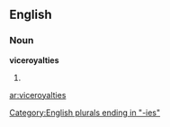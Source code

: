 ==English==

===Noun===
'''viceroyalties'''

# {{plural of|[[viceroyalty]]}}

[[Category:English plurals ending in "-ies"]]

[[ar:viceroyalties]]